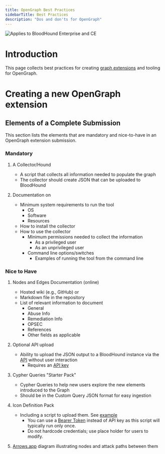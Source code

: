 ```yaml
---
title: OpenGraph Best Practices
sidebarTitle: Best Practices
description: "Dos and don'ts for OpenGraph"
---
```


<img noZoom src="/assets/enterprise-AND-community-edition-pill-tag.svg" alt="Applies to BloodHound Enterprise and CE"/>

# Introduction

This page collects best practices for creating [graph extensions](./library) and tooling for OpenGraph.

# Creating a new OpenGraph extension

## Elements of a Complete Submission

This section lists the elements that are mandatory and nice-to-have in an OpenGraph extension submission.

### Mandatory

1. A Collector/Hound
    - A script that collects all information needed to populate the graph
    - The collector should create JSON that can be uploaded to BloodHound

1. Documentation on
    - Minimum system requirements to run the tool
        - OS
        - Software
        - Resources
    - How to install the collector
    - How to use the collector
        - Minimum permissions needed to collect the information
            - As a privileged user
            - As an unprivileged user
        - Command line options/switches
            - Examples of running the tool from the command line

### Nice to Have

1. Nodes and Edges Documentation (online)
    - Hosted wiki (e.g., GitHub) or
    - Markdown file in the repository
    - List of relevant information to document
        - General
        - Abuse Info
        - Remediation Info
        - OPSEC
        - References
        - Other fields as applicable

1. Optional API upload
    - Ability to upload the JSON output to a BloodHound instance via the [API](/integrations/bloodhound-api/working-with-api) without user interaction
        - Requires an [API key](/integrations/bloodhound-api/working-with-api#authentication)

1. Cypher Queries "Starter Pack"
    - Cypher Queries to help new users explore the new elements introduced to the Graph
    - Should be in the Custom Query JSON format for easy ingestion

1. Icon Definition Pack
    - Including a script to upload them. See [example](/opengraph/custom-icons#example-with-python)
        - You can use a [Bearer Token](/integrations/bloodhound-api/working-with-api#use-a-jwt-bearer-token) instead of API key as this script will typically run only once.
        - Do not hardcode credentials; use place holder for users to modify.

1. [Arrows.app](https://arrows.app) diagram illustrating nodes and attack paths between them
